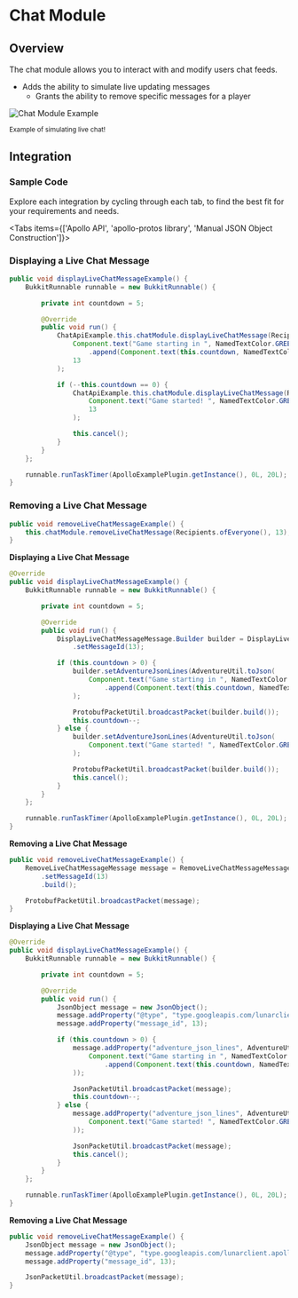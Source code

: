 
# Chat Module

## Overview

The chat module allows you to interact with and modify users chat feeds.

- Adds the ability to simulate live updating messages
    - Grants the ability to remove specific messages for a player

![Chat Module Example](https://i.imgur.com/4kMmYJZ.gif#center)

<div style={{ textAlign: "center" }}>
    <small>Example of simulating live chat!</small>
</div>

## Integration

### Sample Code
Explore each integration by cycling through each tab, to find the best fit for your requirements and needs.

<Tabs items={['Apollo API', 'apollo-protos library', 'Manual JSON Object Construction']}>

<Tab>

### Displaying a Live Chat Message

```java
public void displayLiveChatMessageExample() {
    BukkitRunnable runnable = new BukkitRunnable() {

        private int countdown = 5;

        @Override
        public void run() {
            ChatApiExample.this.chatModule.displayLiveChatMessage(Recipients.ofEveryone(),
                Component.text("Game starting in ", NamedTextColor.GREEN)
                    .append(Component.text(this.countdown, NamedTextColor.BLUE)),
                13
            );

            if (--this.countdown == 0) {
                ChatApiExample.this.chatModule.displayLiveChatMessage(Recipients.ofEveryone(),
                    Component.text("Game started! ", NamedTextColor.GREEN),
                    13
                );

                this.cancel();
            }
        }
    };

    runnable.runTaskTimer(ApolloExamplePlugin.getInstance(), 0L, 20L);
}
```

### Removing a Live Chat Message

```java
public void removeLiveChatMessageExample() {
    this.chatModule.removeLiveChatMessage(Recipients.ofEveryone(), 13);
}
```

</Tab>

<Tab>

**Displaying a Live Chat Message**

```java
@Override
public void displayLiveChatMessageExample() {
    BukkitRunnable runnable = new BukkitRunnable() {

        private int countdown = 5;

        @Override
        public void run() {
            DisplayLiveChatMessageMessage.Builder builder = DisplayLiveChatMessageMessage.newBuilder()
                .setMessageId(13);

            if (this.countdown > 0) {
                builder.setAdventureJsonLines(AdventureUtil.toJson(
                    Component.text("Game starting in ", NamedTextColor.GREEN)
                        .append(Component.text(this.countdown, NamedTextColor.BLUE)))
                );

                ProtobufPacketUtil.broadcastPacket(builder.build());
                this.countdown--;
            } else {
                builder.setAdventureJsonLines(AdventureUtil.toJson(
                    Component.text("Game started! ", NamedTextColor.GREEN))
                );

                ProtobufPacketUtil.broadcastPacket(builder.build());
                this.cancel();
            }
        }
    };

    runnable.runTaskTimer(ApolloExamplePlugin.getInstance(), 0L, 20L);
}
```

**Removing a Live Chat Message**

```java
public void removeLiveChatMessageExample() {
    RemoveLiveChatMessageMessage message = RemoveLiveChatMessageMessage.newBuilder()
        .setMessageId(13)
        .build();

    ProtobufPacketUtil.broadcastPacket(message);
}
```

</Tab>

<Tab>

**Displaying a Live Chat Message**

```java
@Override
public void displayLiveChatMessageExample() {
    BukkitRunnable runnable = new BukkitRunnable() {

        private int countdown = 5;

        @Override
        public void run() {
            JsonObject message = new JsonObject();
            message.addProperty("@type", "type.googleapis.com/lunarclient.apollo.chat.v1.DisplayLiveChatMessageMessage");
            message.addProperty("message_id", 13);

            if (this.countdown > 0) {
                message.addProperty("adventure_json_lines", AdventureUtil.toJson(
                    Component.text("Game starting in ", NamedTextColor.GREEN)
                        .append(Component.text(this.countdown, NamedTextColor.BLUE))
                ));

                JsonPacketUtil.broadcastPacket(message);
                this.countdown--;
            } else {
                message.addProperty("adventure_json_lines", AdventureUtil.toJson(
                    Component.text("Game started! ", NamedTextColor.GREEN)
                ));

                JsonPacketUtil.broadcastPacket(message);
                this.cancel();
            }
        }
    };

    runnable.runTaskTimer(ApolloExamplePlugin.getInstance(), 0L, 20L);
}
```

**Removing a Live Chat Message**

```java
public void removeLiveChatMessageExample() {
    JsonObject message = new JsonObject();
    message.addProperty("@type", "type.googleapis.com/lunarclient.apollo.chat.v1.RemoveLiveChatMessageMessage");
    message.addProperty("message_id", 13);

    JsonPacketUtil.broadcastPacket(message);
}
```

</Tab>

</Tabs>

